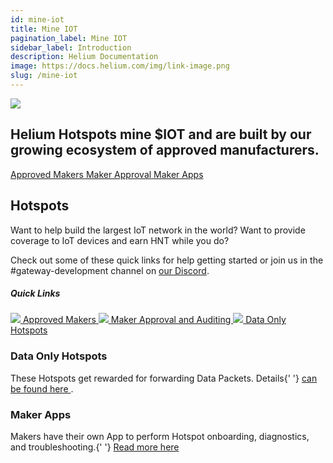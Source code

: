 ```yaml
---
id: mine-iot
title: Mine IOT
pagination_label: Mine IOT
sidebar_label: Introduction
description: Helium Documentation
image: https://docs.helium.com/img/link-image.png
slug: /mine-iot
---
```



<div class="container" style={{ padding: 0, marginBottom: 60 }}>
  <div class="row">
    <div class="col col--12">
      <div class="flex">
        <img className="headericon" src={useBaseUrl('img/mine-hnt/minehnticon.png')} />
        <div className="headertext">
          <h2 className="subtitle">
            Helium Hotspots mine $IOT and are built by our growing ecosystem of approved
            manufacturers.
          </h2>
          <div>
            <a href="/hotspot-makers/iot/full-hotspots">
              <span class="badge badge--secondary">Approved Makers</span>
            </a>
            <a href="/hotspot-makers/become-a-maker/maker-approval-auditing">
              <span class="badge badge--secondary">Maker Approval</span>
            </a>
            <a href="/hotspot-makers">
              <span class="badge badge--secondary">Maker Apps</span>
            </a>
          </div>
        </div>
      </div>
    </div>
  </div>
</div>

<div class="container" style={{ padding: 0 }}>
  <div class="row">
    <div class="col col--12">
      <h2>Hotspots</h2>
    </div>
    <div class="col col--6">
      <p>
        Want to help build the largest IoT network in the world? Want to provide coverage to IoT
        devices and earn HNT while you do?
      </p>
      <p style={{ marginBottom: 40 }}>
        Check out some of these quick links for help getting started or join us in the
        #gateway-development channel on <a href="https://discord.gg/helium">our Discord</a>.
      </p>
    </div>
    <div class="col col--5 col--offset-1 " style={{ marginBottom: 100 }}>
      <h5 style={{ marginTop: 0 }}>Quick Links</h5>
      <a className="block" href="/hotspot-makers/iot/full-hotspots">
        <img className="docicon" src={useBaseUrl('img/icons/docicon.svg')} /> Approved Makers
      </a>
      <a className="block" href="/hotspot-makers/become-a-maker/maker-approval-auditing">
        <img className="docicon" src={useBaseUrl('img/icons/docicon.svg')} /> Maker Approval and
        Auditing
      </a>
      <a className="block" href="/hotspot-makers/iot/data-only-hotspots">
        <img className="docicon" src={useBaseUrl('img/icons/docicon.svg')} /> Data Only Hotspots
      </a>
    </div>
  </div>
  <div class="row">
    <div class="col col--6 borderTop">
      <div>
        <h3>Data Only Hotspots</h3>
        <p style={{ marginBottom: 40 }}>
          These Hotspots get rewarded for forwarding Data Packets. Details{' '}
          <a href="https://docs.helium.com/hotspot-makers/iot/data-only-hotspots">
            can be found here
          </a>
          .
        </p>
      </div>
    </div>
    <div class="col col--6 borderTop">
      <div>
        <h3>Maker Apps</h3>
        <p style={{ marginBottom: 40 }}>
          Makers have their own App to perform Hotspot onboarding, diagnostics, and troubleshooting.{' '}
          <a href="/hotspot-makers/become-a-maker/maker-app-requirements">Read more here</a>
        </p>
      </div>
    </div>
  </div>
</div>
